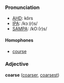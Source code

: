 ===Pronunciation===
*[[w:AHD|AHD]]: kôrs
*[[w:IPA|IPA]]: /kɔː(r)s/
*[[w:SAMPA|SAMPA]]: /kO:(r)s/

====Homophones====
*[[course]]

===Adjective===
'''coarse''' ([[coarser]], [[coarsest]])